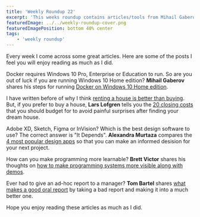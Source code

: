 ```yaml
---
title: 'Weekly Roundup 22'
excerpt: 'This weeks roundup contains articles/tools from Mihail Gaberov, I Will Teach You to be Rich, Alexandra Murtaza, Bret Victor and Tom Bartel'
featuredImage: ../../weekly-roundup-cover.png
featuredImagePosition: bottom 40% center
tags:
    - 'weekly roundup'
---
```


Every week I come across some great articles. Here are some of the posts I feel you will enjoy reading as much as I did.

Docker requires Windows 10 Pro, Enterprise or Education to run. So are you out of luck if you are running Windows 10 Home edition? **Mihail Gaberov** shares his steps for running [Docker on Windows 10 Home edition](https://mihail-gaberov.eu/how-to-run-docker-on-windows-10-home-edition/).

I have written before of why I think [renting a house is better than buying](./rent-buy-house). But, if you prefer to buy a house, **Lars Lofgren** tells you the [20 closing costs](https://www.iwillteachyoutoberich.com/blog/closing-costs/) that you should budget for to avoid painful surprises after finding your dream house.

Adobe XD, Sketch, Figma or InVision? Which is the best design software to use? The correct answer is "It Depends". **Alexandra Murtaza** compares the [4 most popular design apps](https://www.creative-tim.com/blog/web-design/adobe-xd-vs-sketch-figma-invision/) so that you can make an informed desision for your next project.

How can you make programming more learnable? **Brett Victor** shares his thoughts on [how to make programming systems more visible along with demos](http://worrydream.com/LearnableProgramming/).

Ever had to give an ad-hoc report to a manager? **Tom Bartel** shares [what makes a good oral report](https://www.tombartel.me/blog/right-level-of-abstraction/) by taking a bad report and making it into a much better one.

Hope you enjoy reading these articles as much as I did.
